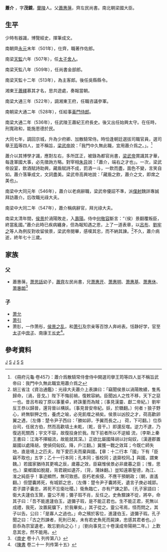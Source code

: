 {{noteTA
|1=zh-hans:朱异; zh-hant:朱异;
}}
'''蕭介'''{{BD|476年||548年||catIdx=S}} ，字'''茂鏡'''，[[蘭陵|蘭陵]]人。父[[蕭惠蒨|蕭惠蒨]]，齊左民尚書。南北朝梁國大臣。
==生平==
少時有器識，博覽經史，揮筆成文。

南朝齊[[永元_(南齊)|永元]]末年（501年），仕齊，職著作佐郎。

南梁[[天監|天監]]六年（507年），任[[太子舍人|太子舍人]]。

南梁天監八年（509年），任尚書金部郎。

南梁天監十二年（513年），為主客郎。後任吳縣縣令。

湘東王[[蕭繹|蕭繹]]慕其才名，思共遊處，奏報當朝。

南梁大通三年（522年），調湘東王府，任職咨議參軍。

南朝梁大通二年（528年），任給事[[黃門侍郎|黃門侍郎]]。

南梁大通二年（536年），任武陵王蕭紀王府長史。後又出任始興太守。在任時，刑寬政和，能施恩德於民。

大同七年，調回京城，升為少府卿、加散騎常侍。時恰逢朝廷選拔司職官員，選司舉[[王筠|王筠]]等四人，並不稱旨，[[梁武帝|梁武帝]]說：「我門中久無此職，宜用蕭介爲之。」。<ref>《冊府元龜·卷457》：蕭介爲散騎常侍會侍中闕選司擧王筠等四人並不稱旨武帝曰：我門中久無此職宜用蕭介爲之</ref>

蕭介以其博學才識，應對左右，多所匡正，被錄為都官尚書，[[梁武帝|梁武帝]]賞識其才華，每逢軍國大事，必先徵詢方略。對宰相[[朱异_(南朝)|朱异]]說：「蕭介，端右之才也」。一次，梁武帝設宴，飲酒賦詩助興，藏盾賦詩不成，罰酒一斗，一飲而盡，面色不變，言笑自如。蕭介落筆成文，文詞盡美。梁武帝高興地說：「藏盾之飲，蕭介之文，即席之美也」。 

南梁中大同元年（546年），蕭介以老病辭職，梁武帝優詔不準，派[[僕射|僕射]]魏詳專誠拜訪蕭介。后改職光祿大夫。

南梁中大同二年（547年），蕭介稱病辭官，拜光祿大夫。

南梁太清年間，[[侯景|侯景]]於渦陽敗走，入[[壽陽|壽陽]]。侍中[[何敬容|何敬容]]斷言：“（侯）景翻覆叛臣，終當亂國。”蕭介此時已疾病纏身，但為報知遇之恩，上了一道表章，以[[呂布|呂布]]、[[劉牢之|劉牢之]]等人為例反對收留侯景，梁武帝閱畢，感嘆其忠，而不納其諫。<ref>胡三省注《資治通鑑》：光祿大夫蕭介上表諫曰：「竊聞侯景以渦陽敗績，隻馬歸命，〔渦，音戈。〕陛下不悔前禍，復敕容納。臣聞凶人之性不移，天下之惡一也。昔呂布殺丁原以事董卓，終誅董而為賊；〔事見漢靈、獻二帝紀。〕劉牢反王恭以歸晉，還背晉以構妖。〔事見晉安帝紀。妖，於驕翻。〕何者﹖狼子野心，終無馴狎之性，養虎之喻，必見飢噬之禍矣。侯景以凶狡之才，荷高歡卵翼之遇，〔左傳：楚令尹子西曰：「勝如卵，予翼而長之。」 荷，下可翻。〕位忝台司，任居方伯，然而高歡墳土未乾，〔乾，音干。〕即還反噬。逆力不逮，乃復逃死關西；宇文不容，故復投身於我。陛下前者所以不逆細 流，〔李斯上秦王書曰：江海不擇細流，故能就其深。〕正欲比屬國降胡以討匈奴，〔漢邊郡置屬國以處降胡，使偵伺匈奴。降，戶江翻。〕冀獲一戰之效耳；今既亡師失地，直是境上之匹夫，陛下愛匹夫而棄與國。【章：十二行本「國」下有「臣竊不取也」五字；乙十一行本同；孔本同；張校同；退齋校同。】與國，謂東魏。〕若國家猶待其更鳴之辰，歲暮之效，臣竊惟侯景必非歲暮之臣；〔惟，思也。〕棄鄉國如脫屣，背君親如遺芥，〔背，蒲妹翻。〕豈知遠慕聖德，為江、淮之純臣乎！事迹顯然，無可致惑。臣朽老疾侵，不應干預朝政；〔朝，直遙翻。〕但楚囊將死，有城郢之忠，〔左傳：楚令尹子囊將死，遺言子庚必城郢。君子謂子囊忠，將死不忘衛社稷。〕衛魚臨亡，亦有尸諫之節。〔孔子家語曰：衛大夫蘧伯玉賢，靈公不用；彌子瑕不肖，反任之。史魚驟諫不從，將卒，命其子曰：「吾不能進蘧伯玉，退彌子瑕，是不能正君也。生不能正君，死無以成禮，我死，汝置屍牖下，於我畢矣。」其子從之。靈公弔焉，怪而問之，其子以告。公曰：「是寡人之過也。」命之殯於客位，進蘧伯玉，退彌子瑕。孔子聞之曰：「古之烈諫者，死則已矣，未有若史魚死而屍諫，忠感其君者也。」〕臣忝為宗室遺老，敢忘劉向之心！」〔劉向事見三十卷漢成帝陽朔二年。〕上歎息其忠，然不能用。</ref>不久，蕭介病逝，終年七十三歲。
==家族==
{{main|兰陵萧氏世系图#皇舅房}}
===父===
* 蕭惠蒨，[[萧思話|萧思話]]幼子，[[蕭齊|蕭齊]]左民尚書，兄[[萧惠开|萧惠开]]、[[萧惠明|萧惠明]]、[[萧惠基|萧惠基]]、[[萧惠休|萧惠休]]、[[萧惠朗|萧惠朗]]<ref>《[[南史|南史]] 卷十八 列传第八》</ref>
===子===
* [[萧允|萧允]]
* [[萧引|萧引]]
* 萧肜，一作萧彤，[[侯景之乱|侯景之乱]]，和[[萧引|萧引]]及宗亲等百馀人奔岭表。恬静好学，官至[[太子|太子]]中[[庶子|庶子]]、南康王[[长史|长史]]<ref>《[[陳書|陳書]] 卷二十一 列传第十五》</ref>。

==參考資料==
{{wikisource|梁書/卷41}}
[[Category:蕭姓|J]]
[[Category:南北朝政治人物|S]]
[[Category:蘭陵蕭氏|J]]
[[Category:南梁縣令|S]]
[[Category:南梁太守|S]]